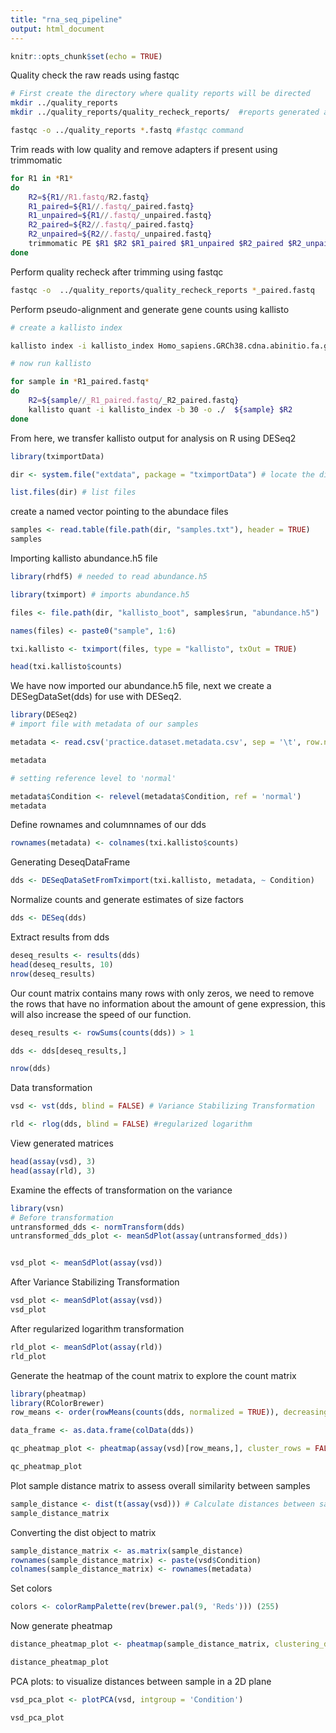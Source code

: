 ```yaml
---
title: "rna_seq_pipeline"
output: html_document
---
```


```r
knitr::opts_chunk$set(echo = TRUE)
```

Quality check the raw reads using fastqc
```bash
# First create the directory where quality reports will be directed
mkdir ../quality_reports
mkdir ../quality_reports/quality_recheck_reports/  #reports generated after sequence trimming will be saved in this directory

fastqc -o ../quality_reports *.fastq #fastqc command

```
Trim reads with low quality and remove adapters if present using trimmomatic
```bash
for R1 in *R1* 
do
	R2=${R1//R1.fastq/R2.fastq}
	R1_paired=${R1//.fastq/_paired.fastq}
	R1_unpaired=${R1//.fastq/_unpaired.fastq}
	R2_paired=${R2//.fastq/_paired.fastq}
	R2_unpaired=${R2//.fastq/_unpaired.fastq}
	trimmomatic PE $R1 $R2 $R1_paired $R1_unpaired $R2_paired $R2_unpaired -summary summary.txt -trimlog logfile SLIDINGWINDOW:4:20 MINLEN:20 ILLUMINACLIP:NexteraPE-PE.fa:2:40:15 
done
```
Perform quality recheck after trimming using fastqc
```bash

fastqc -o  ../quality_reports/quality_recheck_reports *_paired.fastq

```
Perform pseudo-alignment and generate gene counts using kallisto
```bash
# create a kallisto index

kallisto index -i kallisto_index Homo_sapiens.GRCh38.cdna.abinitio.fa.gz

# now run kallisto

for sample in *R1_paired.fastq*
do
	R2=${sample//_R1_paired.fastq/_R2_paired.fastq}
	kallisto quant -i kallisto_index -b 30 -o ./  ${sample} $R2
done

```

From here, we transfer kallisto output for analysis on R using DESeq2

```r

library(tximportData) 

dir <- system.file("extdata", package = "tximportData") # locate the directory containing the files

list.files(dir) # list files

```

create a named vector pointing to the abundace files
```r
samples <- read.table(file.path(dir, "samples.txt"), header = TRUE)
samples
```

Importing kallisto abundance.h5 file
```r
library(rhdf5) # needed to read abundance.h5

library(tximport) # imports abundance.h5

files <- file.path(dir, "kallisto_boot", samples$run, "abundance.h5")

names(files) <- paste0("sample", 1:6)

txi.kallisto <- tximport(files, type = "kallisto", txOut = TRUE)

head(txi.kallisto$counts)

```
We have now imported our abundance.h5 file, next we create a DESegDataSet(dds) for use with DESeq2.
```r
library(DESeq2)
# import file with metadata of our samples

metadata <- read.csv('practice.dataset.metadata.csv', sep = '\t', row.names = 1, header = T, stringsAsFactors = T)

metadata

# setting reference level to 'normal'

metadata$Condition <- relevel(metadata$Condition, ref = 'normal')
metadata
```
Define rownames and columnnames of our dds

```r
rownames(metadata) <- colnames(txi.kallisto$counts)
```

Generating DeseqDataFrame
```r
dds <- DESeqDataSetFromTximport(txi.kallisto, metadata, ~ Condition)
```

Normalize counts and generate estimates of size factors
```r
dds <- DESeq(dds)
```
Extract results from dds
```r
deseq_results <- results(dds)
head(deseq_results, 10)
nrow(deseq_results)

```

Our count matrix contains many rows with only zeros, we need to remove the rows that have no information about the amount of gene expression, this will also increase the speed of our function. 
```r
deseq_results <- rowSums(counts(dds)) > 1

dds <- dds[deseq_results,]

nrow(dds)

```

Data transformation
```r
vsd <- vst(dds, blind = FALSE) # Variance Stabilizing Transformation

rld <- rlog(dds, blind = FALSE) #regularized logarithm

```

View generated matrices
```r
head(assay(vsd), 3)
head(assay(rld), 3)

```

Examine the effects of transformation on the variance
```r
library(vsn)
# Before transformation
untransformed_dds <- normTransform(dds)
untransformed_dds_plot <- meanSdPlot(assay(untransformed_dds))


vsd_plot <- meanSdPlot(assay(vsd))
```

After Variance Stabilizing Transformation

```r
vsd_plot <- meanSdPlot(assay(vsd))
vsd_plot
```

After regularized logarithm transformation
```r
rld_plot <- meanSdPlot(assay(rld))
rld_plot
```

Generate the heatmap of the count matrix to explore the count matrix
```r
library(pheatmap)
library(RColorBrewer)
row_means <- order(rowMeans(counts(dds, normalized = TRUE)), decreasing = TRUE)[1:20]

data_frame <- as.data.frame(colData(dds))

qc_pheatmap_plot <- pheatmap(assay(vsd)[row_means,], cluster_rows = FALSE, show_rownames = FALSE, cluster_cols = FALSE, annotation_col = data_frame)

qc_pheatmap_plot
```

Plot sample distance matrix to assess overall similarity between samples
```r
sample_distance <- dist(t(assay(vsd))) # Calculate distances between samples
sample_distance_matrix

```

Converting the dist object to matrix
```r
sample_distance_matrix <- as.matrix(sample_distance)
rownames(sample_distance_matrix) <- paste(vsd$Condition)
colnames(sample_distance_matrix) <- rownames(metadata)

```

Set colors
```r
colors <- colorRampPalette(rev(brewer.pal(9, 'Reds'))) (255)

```

Now generate pheatmap

```r
distance_pheatmap_plot <- pheatmap(sample_distance_matrix, clustering_distance_rows = sample_distance, clustering_distance_cols = sample_distance, col = colors)

distance_pheatmap_plot
```

PCA plots: to visualize distances between sample in a 2D plane
```r
vsd_pca_plot <- plotPCA(vsd, intgroup = 'Condition')

vsd_pca_plot

```

